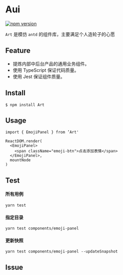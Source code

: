<Meta title="文档/开始使用" />


# Aui

[![npm version](https://img.shields.io/npm/v/@forchange/aui.svg)]()

`Art` 是模仿 `antd` 的组件库，主要满足个人造轮子的心愿

## Feature

- 提炼内部中后台产品的通用业务组件。
- 使用 TypeScript 保证代码质量。
- 使用 Jest 保证组件质量。

## Install

```
$ npm install Art
```

## Usage

```tsx
import { EmojiPanel } from ’Art'

ReactDOM.render(
  <EmojiPanel>
    <span className="emoji-btn">点击添加表情</span>
  </EmojiPanel>,
  mountNode
)
```

## Test

#### 所有用例

```
yarn test
```

#### 指定目录

```
yarn test components/emoji-panel
```

#### 更新快照

```
yarn test components/emoji-panel --updateSnapshot
```

## Issue

